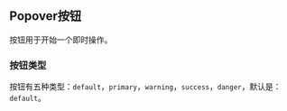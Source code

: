 
<Meta
  title="组件/MPopover 按钮"
/>

## Popover按钮

按钮用于开始一个即时操作。

### 按钮类型

按钮有五种类型：`default`，`primary`，`warning`，`success`，`danger`，默认是：`default`。
